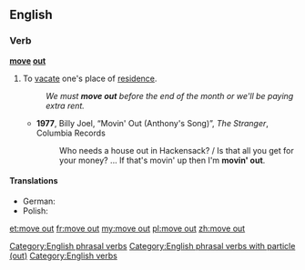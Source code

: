 ==English==

===Verb===
'''[[move]] [[out]]'''

# {{context|idiomatic}} To [[vacate]] one's place of [[residence]].
#: ''We must '''move out''' before the end of the month or we'll be paying extra rent.''
#* '''1977''', Billy Joel, “Movin' Out (Anthony's Song)”, ''The Stranger'', Columbia Records
#*: Who needs a house out in Hackensack? / Is that all you get for your money? ... If that's movin' up then I'm '''movin' out'''.

====Translations====
{{trans-top|to vacate one's place of residence}}
* German: {{t+|de|ausziehen}}
* Polish: {{t-|pl|wyprowadzać się}}
{{trans-mid}}
{{trans-bottom}}

[[Category:English phrasal verbs]]
[[Category:English phrasal verbs with particle (out)]]
[[Category:English verbs]]

[[et:move out]]
[[fr:move out]]
[[my:move out]]
[[pl:move out]]
[[zh:move out]]